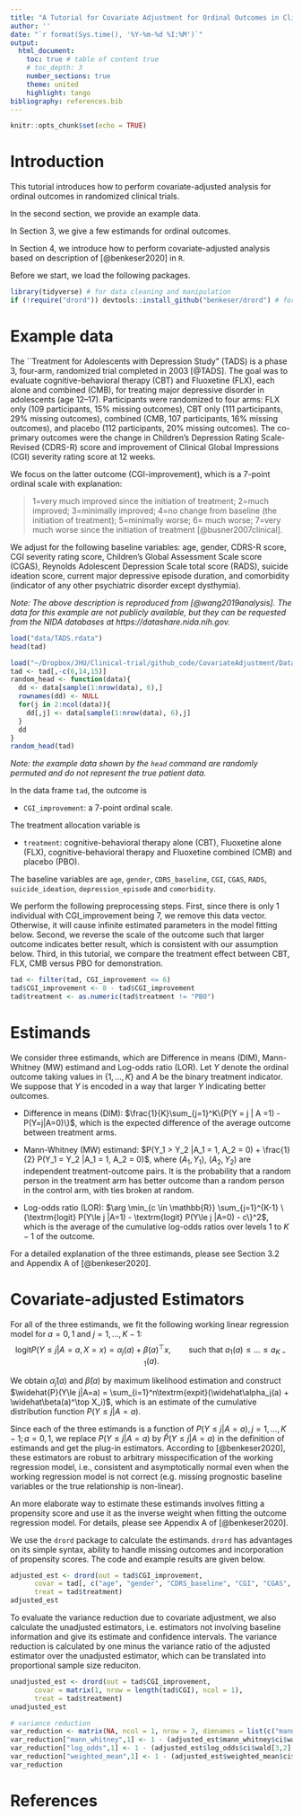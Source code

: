 ```yaml
---
title: "A Tutorial for Covariate Adjustment for Ordinal Outcomes in Clinical Trials"
author: ''
date: "`r format(Sys.time(), '%Y-%m-%d %I:%M')`"
output:
  html_document:
    toc: true # table of content true
    # toc_depth: 3
    number_sections: true
    theme: united
    highlight: tango
bibliography: references.bib
---
```


```r
knitr::opts_chunk$set(echo = TRUE)
```

# Introduction

This tutorial introduces how to perform covariate-adjusted analysis for ordinal outcomes in randomized clinical trials. 

In the second section, we provide an example data.

In Section 3, we give a few estimands for ordinal outcomes.

In Section 4, we introduce how to perform covariate-adjusted analysis based on description of [@benkeser2020] in `R`.

Before we start, we load the following packages.

```r
library(tidyverse) # for data cleaning and manipulation
if (!require("drord")) devtools::install_github("benkeser/drord") # for covariate-adjusted analysis for ordinal outcomes
```

# Example data

The ``Treatment for Adolescents with Depression Study" (TADS) is a phase 3, four-arm, randomized trial completed in 2003 [@TADS]. The goal was to evaluate cognitive-behavioral therapy (CBT) and Fluoxetine (FLX), each alone and combined (CMB), for treating major depressive disorder  in adolescents (age 12--17). Participants were randomized to four arms: FLX only (109 participants, 15\% missing outcomes), CBT only (111 participants, 29\% missing outcomes), combined (CMB, 107 participants, 16\% missing outcomes), and placebo (112 participants, 20\% missing outcomes). The co-primary outcomes were the change in Children's Depression Rating Scale-Revised (CDRS-R) score and improvement of  Clinical Global Impressions (CGI) severity rating score at 12 weeks. 

We focus on the latter outcome (CGI-improvement), which is a 7-point ordinal scale with explanation:

> 1=very much improved since the initiation of treatment; 2=much improved; 3=minimally improved; 4=no change from baseline (the initiation of treatment); 5=minimally worse; 6= much worse; 7=very much worse since the initiation of treatment  [@busner2007clinical].

We adjust for the following baseline variables: age, gender, CDRS-R score, CGI severity rating score, Children's Global Assessment Scale score (CGAS), Reynolds Adolescent Depression Scale total score (RADS), suicide ideation score, current major depressive episode duration, and comorbidity (indicator of any other psychiatric disorder except dysthymia). 

_Note: The above description is reproduced from [@wang2019analysis]. The data for this example are not publicly available, but they can be requested from the NIDA databases at https://datashare.nida.nih.gov. _

```r
load("data/TADS.rdata")
head(tad)
```

```r
load("~/Dropbox/JHU/Clinical-trial/github_code/CovariateAdjustment/Data_Preprocessing_and_Analysis/TADS.rdata")
tad <- tad[,-c(6,14,15)]
random_head <- function(data){
  dd <- data[sample(1:nrow(data), 6),]
  rownames(dd) <- NULL
  for(j in 2:ncol(data)){
    dd[,j] <- data[sample(1:nrow(data), 6),j]
  }
  dd
}
random_head(tad)
```
_Note: the example data shown by the `head` command are randomly permuted and do not represent the true patient data._

In the data frame `tad`, the outcome is 

  - `CGI_improvement`: a 7-point ordinal scale.
  
The treatment allocation variable is 

  - `treatment`: cognitive-behavioral therapy alone (CBT), Fluoxetine alone (FLX),   cognitive-behavioral therapy and Fluoxetine combined (CMB) and placebo (PBO).
  
The baseline variables are `age`, `gender`, `CDRS_baseline`, `CGI`, `CGAS`, `RADS`, `suicide_ideation`, `depression_episode` and `comorbidity`.

We perform the following preprocessing steps. First, since there is only 1 individual with CGI_improvement being 7, we remove this data vector. Otherwise, it will cause infinite estimated parameters in the model fitting below. Second, we reverse the scale of the outcome such that larger outcome indicates better result, which is consistent with our assumption below. Third, in this tutorial, we compare the treatment effect between CBT, FLX, CMB versus PBO for demonstration. 

```r
tad <- filter(tad, CGI_improvement <= 6)
tad$CGI_improvement <- 8 - tad$CGI_improvement
tad$treatment <- as.numeric(tad$treatment != "PBO")
```

# Estimands

We consider three estimands, which are Difference in means (DIM), Mann-Whitney (MW) estimand and Log-odds ratio (LOR). Let $Y$ denote the ordinal outcome taking values in $\{1, \dots, K\}$ and $A$ be the binary treatment indicator. We suppose that $Y$ is encoded in a way that larger $Y$ indicating better outcomes.

- Difference in means (DIM): $\frac{1}{K}\sum_{j=1}^K\{P(Y = j | A =1) - P(Y=j|A=0)\}$, which is the expected difference of the average outcome between treatment arms.

- Mann-Whitney (MW) estimand: $P(Y_1 > Y_2 |A_1 = 1, A_2 = 0) + \frac{1}{2} P(Y_1 = Y_2 |A_1 = 1, A_2 = 0)$, where $(A_1, Y_1)$, $(A_2, Y_2)$ are independent treatment-outcome pairs. It is the probability that a random person in the treatment arm has better outcome than a random person in the control arm, with ties broken at random. 

- Log-odds ratio (LOR): $\arg \min_{c \in \mathbb{R}} \sum_{j=1}^{K-1} \{\textrm{logit} P(Y\le j |A=1) - \textrm{logit} P(Y\le j |A=0) - c\}^2$, which is the average of the cumulative log-odds ratios over levels 1 to $K-1$ of the outcome.

For a detailed explanation of the three estimands, please see Section 3.2 and Appendix A of [@benkeser2020].

# Covariate-adjusted Estimators

For all of the three estimands, we fit the following working linear regression model for $a = 0,1$ and $j =1, \dots, K-1$:
$$\textrm{logit} P(Y \le j | A=a, X=x) = \alpha_j(a) + \beta(a)^\top x, \qquad \textrm{such that}\ a_1(a) \le \dots \le a_{K-1}(a).$$

We obtain $\widehat\alpha_j(a)$ and $\widehat\beta(a)$ by maximum likelihood estimation and construct $\widehat{P}(Y\le j|A=a) = \sum_{i=1}^n\textrm{expit}(\widehat\alpha_j(a) + \widehat\beta(a)^\top X_i)$, which is an estimate of the cumulative distribution function $P(Y\le j|A=a)$. 

Since each of the three estimands is a function of $P(Y\le j|A=a), j = 1,\dots, K-1; a= 0,1$, we replace $P(Y\le j|A=a)$ by $\widehat{P}(Y\le j|A=a)$ in the definition of estimands and get the plug-in estimators. According to [@benkeser2020], these estimators are robust to arbitrary misspecification of the working regression model, i.e., consistent and asymptotically normal even when the working regression model is not correct (e.g. missing prognostic baseline variables or the true relationship is non-linear).

An more elaborate way to estimate these estimands involves fitting a propensity score and use it as the inverse weight when fitting the outcome regression model. For details, please see Appendix A of [@benkeser2020]. 

We use the `drord` package to calculate the estimands. `drord` has advantages on its simple syntax, ability to handle missing outcomes and incorporation of propensity scores. The code and example results are given below.

```r
adjusted_est <- drord(out = tad$CGI_improvement, 
      covar = tad[, c("age", "gender", "CDRS_baseline", "CGI", "CGAS", "RADS", "suicide_ideation", "depression_episode", "comorbidity")],
      treat = tad$treatment)
adjusted_est
```

To evaluate the variance reduction due to covariate adjustment, we also calculate the unadjusted estimators, i.e. estimators not involving baseline information and give its estimate and confidence intervals. The variance reduction is calculated by one minus the variance ratio of the adjusted estimator over the unadjusted estimator, which can be translated into proportional sample size reduciton.

```r
unadjusted_est <- drord(out = tad$CGI_improvement, 
      covar = matrix(1, nrow = length(tad$CGI), ncol = 1),
      treat = tad$treatment)
unadjusted_est

# variance reduction
var_reduction <- matrix(NA, ncol = 1, nrow = 3, dimnames = list(c("mann_whitney", "log_odds", "weighted_mean"), c("Var_reduction")))
var_reduction["mann_whitney",1] <- 1 - (adjusted_est$mann_whitney$ci$wald[2] - adjusted_est$mann_whitney$ci$wald[1])^2 / (unadjusted_est$mann_whitney$ci$wald[2] - unadjusted_est$mann_whitney$ci$wald[1])^2
var_reduction["log_odds",1] <- 1 - (adjusted_est$log_odds$ci$wald[3,2] - adjusted_est$log_odds$ci$wald[3,1])^2 / (unadjusted_est$log_odds$ci$wald[3,2] - unadjusted_est$log_odds$ci$wald[3,1])^2
var_reduction["weighted_mean",1] <- 1 - (adjusted_est$weighted_mean$ci$wald[3,2] - adjusted_est$weighted_mean$ci$wald[3,1])^2 / (unadjusted_est$weighted_mean$ci$wald[3,2] - unadjusted_est$weighted_mean$ci$wald[3,1])^2
var_reduction
```

# References
